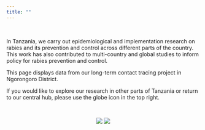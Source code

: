 ```yaml
---
title: ""
---
```


<br>

In Tanzania, we carry out epidemiological and implementation research on rabies and its prevention and control across different parts of the country. This work has also contributed to multi-country and global studies to inform policy for rabies prevention and control.

This page displays data from our long-term contact tracing project in Ngorongoro District.  
  
If you would like to explore our research in other parts of Tanzania or return to our central hub, please use the globe icon in the top right.    

<br>

<center>
<div style="height: 300px; width: 100%; object-fit: contain;">
<img src="img/index_1.png" style="display: inline-block; margin-left: auto; margin-right: auto; max-height:300px;"/>
<img src="img/index_2.png" style="display: inline-block; margin-left: auto; margin-right: auto; max-height:300px;"/>
</div>
</center>
